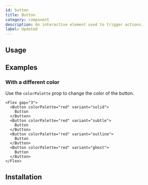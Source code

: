 ```yaml
---
id: button
title: Button
category: component
description: An interactive element used to trigger actions.
label: Updated
---
```



## Usage

<ComponentPreview />

## Examples

### With a different color

Use the `colorPalette` prop to change the color of the button.

```tsx live
<Flex gap="3">
  <Button colorPalette="red" variant="solid">
    Button
  </Button>
  <Button colorPalette="red" variant="subtle">
    Button
  </Button>
  <Button colorPalette="red" variant="outline">
    Button
  </Button>
  <Button colorPalette="red" variant="ghost">
    Button
  </Button>
</Flex>
```

## Installation

<InstallationGuide />
